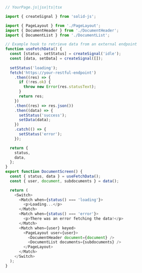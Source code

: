 ```js
// YourPage.js|jsx|ts|tsx

import { createSignal } from 'solid-js';

import { PageLayout } from './PageLayout';
import { DocumentHeader } from './DocumentHeader';
import { DocumentList } from './DocumentList';

// Example hook to retrieve data from an external endpoint
function useFetchData() {
  const [status, setStatus] = createSignal('idle');
  const [data, setData] = createSignal([]);
  
  setStatus('loading');
  fetch('https://your-restful-endpoint')
    .then((res) => {
      if (!res.ok) {
        throw new Error(res.statusText);
      }
      return res;
    })
    .then((res) => res.json())
    .then((data) => {
      setStatus('success');
      setData(data);
    })
    .catch(() => {
      setStatus('error');
    });

  return {
    status,
    data,
  };
}
export function DocumentScreen() {
  const { status, data } = useFetchData();
  const { user, document, subdocuments } = data();

  return (
    <Switch>
      <Match when={status() === 'loading'}>
        <p>Loading...</p>
      </Match>
      <Match when={status() === 'error'}>
        <p>There was an error fetching the data!</p>
      </Match>
      <Match when={user} keyed>
        <PageLayout user={user}>
          <DocumentHeader document={document} />
          <DocumentList documents={subdocuments} />
        </PageLayout>
      </Match>
    </Switch>
  );
}
```
